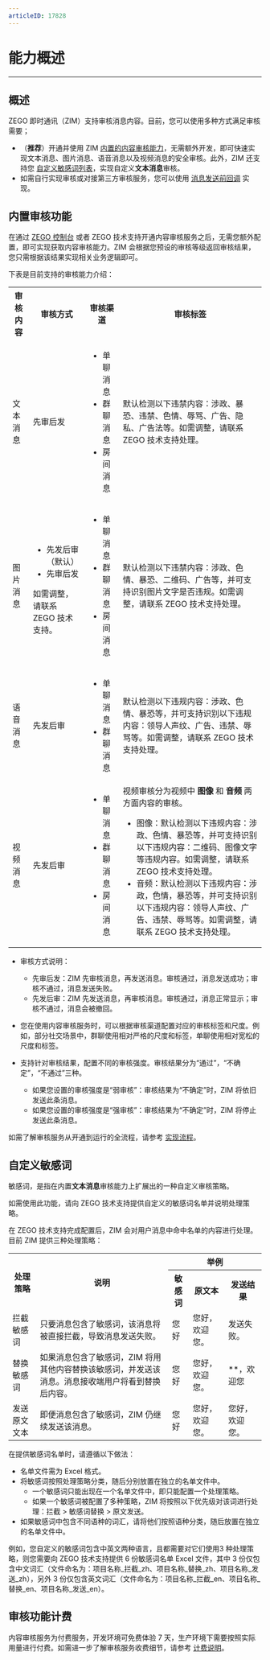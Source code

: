 ```yaml
---
articleID: 17828
---
```


# 能力概述

- - -

## 概述

ZEGO 即时通讯（ZIM）支持审核消息内容。目前，您可以使用多种方式满足审核需要；
- （**推荐**）开通并使用 ZIM <a href="#内置审核功能">内置的内容审核能力</a>，无需额外开发，即可快速实现文本消息、图片消息、语音消息以及视频消息的安全审核。此外，ZIM 还支持您 <a href="#自定义敏感词">自定义敏感词列表</a>，实现自定义**文本消息**审核。
- 如需自行实现审核或对接第三方审核服务，您可以使用 [消息发送前回调](/zh/zim-server/callbacks/message-not-sent-yet) 实现。


## 内置审核功能

在通过 [ZEGO 控制台](https://console.zego.im/) 或者 ZEGO 技术支持开通内容审核服务之后，无需您额外配置，即可实现获取内容审核能力。ZIM 会根据您预设的审核等级返回审核结果，您只需根据该结果实现相关业务逻辑即可。

下表是目前支持的审核能力介绍：

<table>
<tbody><tr>
<th>审核内容</th>
<th>审核方式</th>
<th>审核渠道</th>
<th>审核标签</th>
</tr>
<tr>
<td>文本消息</td>
<td>先审后发</td>
<td><ul><li>单聊消息</li><li>群聊消息</li><li>房间消息</li></ul></td>
<td>默认检测以下违禁内容：涉政、暴恐、违禁、色情、辱骂、广告、隐私、广告法等。如需调整，请联系 ZEGO 技术支持处理。</td>
</tr>
<tr>
<td>图片消息</td>
<td><ul><li>先发后审（默认）</li><li>先审后发</li></ul>
如需调整，请联系 ZEGO 技术支持。</td>
<td><ul><li>单聊消息</li><li>群聊消息</li><li>房间消息</li></ul></td>
<td>默认检测以下违禁内容：涉政、色情、暴恐、二维码、广告等，并可支持识别图片文字是否违规。如需调整，请联系 ZEGO 技术支持处理。</td>
</tr>
<tr>
<td>语音消息</td>
<td>先发后审</td>
<td><ul><li>单聊消息</li><li>群聊消息</li></ul></td>
<td>默认检测以下违规内容：涉政、色情、暴恐等，并可支持识别以下违规内容：领导人声纹、广告、违禁、辱骂等。如需调整，请联系 ZEGO 技术支持处理。</td>
</tr>
<tr>
<td>视频消息</td>
<td>先发后审</td>
<td><ul><li>单聊消息</li><li>群聊消息</li><li>房间消息</li></ul></td>
<td>视频审核分为视频中 <strong>图像</strong> 和 <strong>音频</strong> 两方面内容的审核。<ul><li>图像：默认检测以下违规内容：涉政、色情、暴恐等，并可支持识别以下违规内容：二维码、图像文字等违规内容。如需调整，请联系 ZEGO 技术支持处理。</li><li>音频：默认检测以下违规内容：涉政，色情，暴恐等，并可支持识别以下违规内容：领导人声纹、广告、违禁、辱骂等。如需调整，请联系 ZEGO 技术支持处理。</li></ul></td>
</tr>
</tbody></table>

<Note title="Note">

- 审核方式说明：
    - 先审后发：ZIM 先审核消息，再发送消息。审核通过，消息发送成功；审核不通过，消息发送失败。
    - 先发后审：ZIM 先发送消息，再审核消息。审核通过，消息正常显示；审核不通过，消息会被撤回。

- 您在使用内容审核服务时，可以根据审核渠道配置对应的审核标签和尺度。例如，部分社交场景中，群聊使用相对严格的尺度和标签，单聊使用相对宽松的尺度和标签。   
- 支持针对审核结果，配置不同的审核强度。审核结果分为“通过”，“不确定”，“不通过”三种。
    - 如果您设置的审核强度是“弱审核”：审核结果为“不确定”时，ZIM 将依旧发送此条消息。
    - 如果您设置的审核强度是“强审核”：审核结果为“不确定”时，ZIM 将停止发送此条消息。
</Note>

如需了解审核服务从开通到运行的全流程，请参考 [实现流程](./Instruction.mdx)。

## 自定义敏感词

敏感词，是指在内置**文本消息**审核能力上扩展出的一种自定义审核策略。

如需使用此功能，请向 ZEGO 技术支持提供自定义的敏感词名单并说明处理策略。

在 ZEGO 技术支持完成配置后，ZIM 会对用户消息中命中名单的内容进行处理。目前 ZIM 提供三种处理策略：

<table>
<tbody><tr>
<th rowspan="2">处理策略</th>
<th rowspan="2">说明</th>
<th colspan="3">举例</th>
</tr>
<tr>
<th>敏感词</th>
<th>原文本</th>
<th>发送结果</th>
</tr>
<tr>
<td>拦截敏感词</td>
<td>只要消息包含了敏感词，该消息将被直接拦截，导致消息发送失败。</td>
<td>您好</td>
<td>您好，欢迎您。</td>
<td>发送失败。</td>
</tr>
<tr>
<td>替换敏感词</td>
<td>如果消息包含了敏感词，ZIM 将用其他内容替换该敏感词，并发送该消息。消息接收端用户将看到替换后内容。</td>
<td>您好</td>
<td>您好，欢迎您。</td>
<td>**，欢迎您</td>
</tr>
<tr>
<td>发送原文文本</td>
<td>即便消息包含了敏感词，ZIM 仍继续发送该消息。</td>
<td>您好</td>
<td>您好，欢迎您。</td>
<td>您好，欢迎您。</td>
</tr>
</tbody></table>

<Note title="Note">

在提供敏感词名单时，请遵循以下做法：
- 名单文件需为 Excel 格式。
- 将敏感词按照处理策略分类，随后分别放置在独立的名单文件中。
    - 一个敏感词只能出现在一个名单文件中，即只能配置一个处理策略。
    - 如果一个敏感词被配置了多种策略，ZIM 将按照以下优先级对该词进行处理：拦截 > 敏感词替换 > 原文发送。
- 如果敏感词中包含不同语种的词汇，请将他们按照语种分类，随后放置在独立的名单文件中。

例如，您自定义的敏感词包含中英文两种语言，且都需要对它们使用3 种处理策略，则您需要向 ZEGO 技术支持提供 6 份敏感词名单 Excel 文件，其中 3 份仅包含中文词汇（文件命名为：项目名称_拦截_zh、项目名称_替换_zh、项目名称_发送_zh），另外 3 份仅包含英文词汇（文件命名为：项目名称_拦截_en、项目名称_替换_en、项目名称_发送_en）。
</Note>

## 审核功能计费

内容审核服务为付费服务，开发环境可免费体验 7 天，生产环境下需要按照实际用量进行付费。如需进一步了解审核服务收费细节，请参考 [计费说明](./../../Introduction/Billing%20instructions.mdx)。
